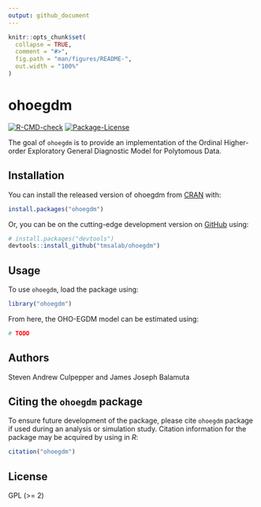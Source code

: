 ```yaml
---
output: github_document
---
```


<!-- README.md is generated from README.Rmd. Please edit that file -->

```r
knitr::opts_chunk$set(
  collapse = TRUE,
  comment = "#>",
  fig.path = "man/figures/README-",
  out.width = "100%"
)
```

# ohoegdm

<!-- badges: start -->
[![R-CMD-check](https://github.com/tmsalab/ohoegdm/workflows/R-CMD-check/badge.svg)](https://github.com/tmsalab/ohoegdm/actions)
[![Package-License](https://img.shields.io/badge/license-GPL%20\(%3E=2\)-brightgreen.svg?style=flat)](https://www.gnu.org/licenses/gpl-2.0.html)
<!-- badges: end -->

The goal of `ohoegdm` is to provide an implementation of the
Ordinal Higher-order Exploratory General Diagnostic Model for Polytomous Data.

## Installation

You can install the released version of ohoegdm from
[CRAN](https://CRAN.R-project.org) with:

``` r
install.packages("ohoegdm")
```

Or, you can be on the cutting-edge development version on
[GitHub](https://github.com/) using:

``` r
# install.packages("devtools")
devtools::install_github("tmsalab/ohoegdm")
```

## Usage

To use `ohoegdm`, load the package using:

```r
library("ohoegdm")
```

From here, the OHO-EGDM model can be estimated using:

```r
# TODO
```

## Authors

Steven Andrew Culpepper and James Joseph Balamuta

## Citing the `ohoegdm` package

To ensure future development of the package, please cite `ohoegdm`
package if used during an analysis or simulation study. Citation
information for the package may be acquired by using in *R*:

``` r
citation("ohoegdm")
```

## License

GPL (\>= 2)
